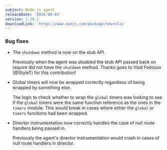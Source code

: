 ```yaml
---
subject: Node.js agent
releaseDate: '2016-09-01'
version: 1.30.1
downloadLink: 'https://www.npmjs.com/package/newrelic'
---
```


### Bug fixes

* The `shutdown` method is now on the stub API.

  Previously when the agent was disabled the stub API passed back on require did not have the `shutdown` method. Thanks goes to Vlad Fedosov (@StyleT) for this contribution!
* Global timers will now be wrapped correctly regardless of being wrapped by something else.

  The logic to check whether to wrap the `global` timers was looking to see if the `global` timers were the same function reference as the ones in the `timers` module. This would break in cases where either the `global` or `timers` functions had been wrapped.
* Director instrumentation now correctly handles the case of null route handlers being passed in.

  Previously the agent's director instrumentation would crash in cases of null route handlers in director.

